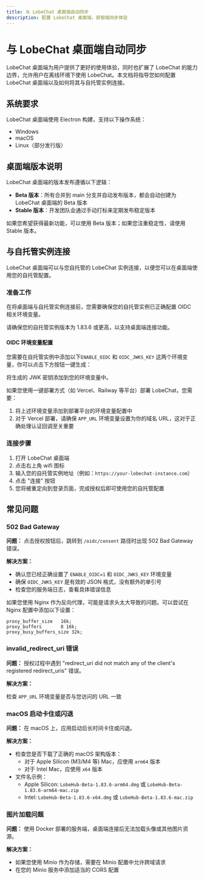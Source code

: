 ```yaml
---
title: 与 LobeChat 桌面端自动同步
description: 配置 LobeChat 桌面端，获取端同步体验
---
```


# 与 LobeChat 桌面端自动同步

LobeChat 桌面端为用户提供了更好的使用体验，同时也扩展了 LobeChat 的能力边界，允许用户在离线环境下使用 LobeChat。本文档将指导您如何配置 LobeChat 桌面端以及如何将其与自托管实例连接。

## 系统要求

LobeChat 桌面端使用 Electron 构建，支持以下操作系统：

- Windows
- macOS
- Linux（部分发行版）

## 桌面端版本说明

LobeChat 桌面端的版本发布遵循以下逻辑：

- **Beta 版本**：所有合并到 main 分支并自动发布版本，都会自动创建为 LobeChat 桌面端的 Beta 版本
- **Stable 版本**：开发团队会通过手动打标来定期发布稳定版本

如果您希望获得最新功能，可以使用 Beta 版本；如果您注重稳定性，请使用 Stable 版本。

## 与自托管实例连接

LobeChat 桌面端可以与您自托管的 LobeChat 实例连接，以便您可以在桌面端使用您的自托管配置。

### 准备工作

在将桌面端与自托管实例连接前，您需要确保您的自托管实例已正确配置 OIDC 相关环境变量。

<Callout>
  请确保您的自托管实例版本为 1.83.6 或更高，以支持桌面端连接功能。
</Callout>

#### OIDC 环境变量配置

您需要在自托管实例中添加以下`ENABLE_OIDC` 和 `OIDC_JWKS_KEY` 这两个环境变量，你可以点击下方按钮一键生成：

<OIDCJWKs />

将生成的 JWK 密钥添加到您的环境变量中。

如果您使用一键部署方式（如 Vercel、Railway 等平台）部署 LobeChat，您需要：

1. 将上述环境变量添加到部署平台的环境变量配置中
2. 对于 Vercel 部署，请确保 `APP_URL` 环境变量设置为你的域名 URL，这对于正确处理认证回调至关重要

### 连接步骤

1. 打开 LobeChat 桌面端
2. 点击右上角 wifi 图标
3. 输入您的自托管实例地址（例如：`https://your-lobechat-instance.com`）
4. 点击 "连接" 按钮
5. 您将被重定向到登录页面，完成授权后即可使用您的自托管配置

## 常见问题

### 502 Bad Gateway

**问题：** 点击授权按钮后，跳转到 `/oidc/consent` 路径时出现 502 Bad Gateway 错误。

**解决方案：**

- 确认您已经正确设置了 `ENABLE_OIDC=1` 和 `OIDC_JWKS_KEY` 环境变量
- 确保 `OIDC_JWKS_KEY` 是有效的 JSON 格式，没有额外的单引号
- 检查您的服务端日志，查看具体错误信息

如果您使用 Nginx 作为反向代理，可能是请求头太大导致的问题。可以尝试在 Nginx 配置中添加以下设置：

```nginx
proxy_buffer_size   16k;
proxy_buffers       8 16k;
proxy_busy_buffers_size 32k;
```

### invalid\_redirect\_uri 错误

**问题：** 授权过程中遇到 "redirect\_uri did not match any of the client's registered redirect\_uris" 错误。

**解决方案：**

检查 `APP_URL` 环境变量是否与您访问的 URL 一致

### macOS 启动卡住或闪退

**问题：** 在 macOS 上，应用启动后长时间卡住或闪退。

**解决方案：**

- 检查您是否下载了正确的 macOS 架构版本：
  - 对于 Apple Silicon (M3/M4 等) Mac，应使用 `arm64` 版本
  - 对于 Intel Mac，应使用 `x64` 版本
- 文件名示例：
  - Apple Silicon: `LobeHub-Beta-1.83.6-arm64.dmg` 或 `LobeHub-Beta-1.83.6-arm64-mac.zip`
  - Intel: `LobeHub-Beta-1.83.6-x64.dmg` 或 `LobeHub-Beta-1.83.6-mac.zip`

### 图片加载问题

**问题：** 使用 Docker 部署的服务端，桌面端连接后无法加载头像或其他图片资源。

**解决方案：**

- 如果您使用 Minio 作为存储，需要在 Minio 配置中允许跨域请求
- 在您的 Minio 服务中添加适当的 CORS 配置
